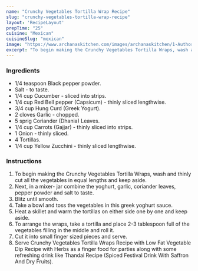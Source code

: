 ---
name: "Crunchy Vegetables Tortilla Wrap Recipe"
slug: "crunchy-vegetables-tortilla-wrap-recipe"
layout: 'RecipeLayout'
prepTime: "25"
cuisine: "Mexican"
cuisineSlug: "mexican"
image: "https://www.archanaskitchen.com/images/archanaskitchen/1-Author/Nithya_Anantham/Crunchy_Vegetables_Tortilla_Wraps_Recipe.jpg"
excerpt: "To begin making the Crunchy Vegetables Tortilla Wraps, wash and thinly cut all the vegetables in equal lengths and keep aside"
---

### Ingredients

- 1/4 teaspoon Black pepper powder.
- Salt - to taste.
- 1/4 cup Cucumber - sliced into strips.
- 1/4 cup Red Bell pepper (Capsicum) - thinly sliced lengthwise.
- 3/4 cup Hung Curd (Greek Yogurt).
- 2 cloves Garlic - chopped.
- 5 sprig Coriander (Dhania) Leaves.
- 1/4 cup Carrots (Gajjar) - thinly sliced into strips.
- 1 Onion - thinly sliced.
- 4 Tortillas.
- 1/4 cup Yellow Zucchini - thinly sliced lengthwise.

### Instructions

1. To begin making the Crunchy Vegetables Tortilla Wraps, wash and thinly cut all the vegetables in equal lengths and keep aside.
1. Next, in a mixer- jar combine the yoghurt, garlic, coriander leaves, pepper powder and salt to taste.
1. Blitz until smooth.
1. Take a bowl and toss the vegetables in this greek yoghurt sauce.
1. Heat a skillet and warm the tortillas on either side one by one and keep aside.
1. To arrange the wraps, take a tortilla and place 2-3 tablespoon full of the vegetables filling in the middle and roll it.
1. Cut it into small finger sized pieces and serve.
1. Serve Crunchy Vegetables Tortilla Wraps Recipe with Low Fat Vegetable Dip Recipe with Herbs as a finger food for parties along with some refreshing drink like Thandai Recipe (Spiced Festival Drink With Saffron And Dry Fruits).
